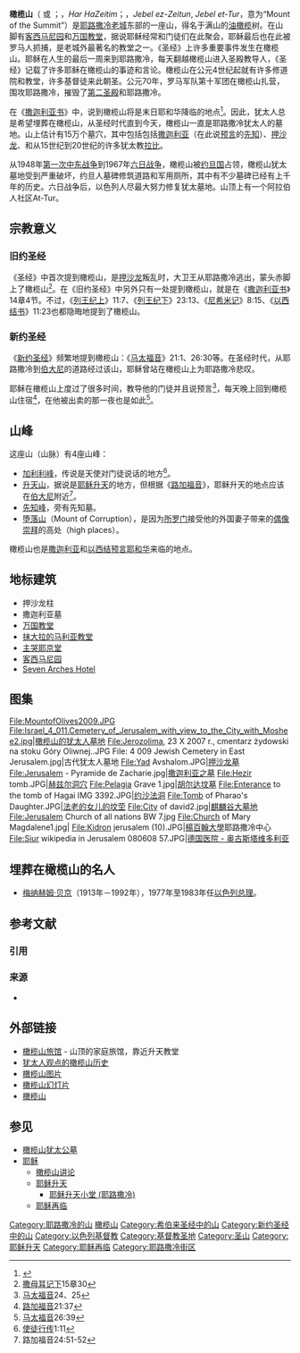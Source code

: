 {{Infobox mountain
| table_width=18em
| Name = 橄榄山
| Photo = 2013-Aerial-Mount of Olives.jpg
| Caption =
| Elevation = 826米
| Location = [[耶路撒冷|耶路撒冷]]
| Range =
| pushpin_map = Israel
| pushpin_mapsize = 180
| pushpin_label_position = top
| pushpin_map_caption = 在[[以色列|以色列]]的位置
| latd = 31 | latm = 47 | lats = 00 | latNS = N
| longd = 35 | longm = 15 | longs = 03 | longEW = E
| First ascent =
| Easiest route =
}}
{{耶稣|width=16em}}
{{基督教末世论}}

'''橄榄山'''（{{lang-fr|'''Mont des Oliviers'''}} {{lang-en|'''Mount of Olives'''}} 或 {{lang|en|'''Mount Olivet'''}}；{{lang-he|'''הר הזיתים'''}}，''Har HaZeitim''；{{lang-ar|'''جبل الزيتون, الطور'''}}，''Jebel ez-Zeitun'', ''Jebel et-Tur''，意为“Mount of the Summit”）是[[耶路撒冷|耶路撒冷]][[耶稣撒冷老城|老城]]东部的一座山，得名于满山的[[油橄榄|油橄榄]]树。在山脚有[[客西马尼园|客西马尼园]]和[[万国教堂|万国教堂]]，据说耶稣经常和门徒们在此聚会，耶稣最后也在此被罗马人抓捕，是老城外最著名的教堂之一。《圣经》上许多重要事件发生在橄榄山。耶稣在人生的最后一周来到耶路撒冷，每天翻越橄榄山进入圣殿教导人，《圣经》记载了许多耶稣在橄榄山的事迹和言论。橄榄山在公元4世纪起就有许多修道院和教堂，许多基督徒来此朝圣。公元70年，罗马军队第十军团在橄榄山扎营，围攻耶路撒冷，摧毁了[[第二圣殿|第二圣殿]]和耶路撒冷。

在《[[撒迦利亞書|撒迦利亚书]]》中，说到橄榄山将是末日耶和华降临的地点<ref>{{Bible|撒迦利亚书|14|4}}</ref>。因此，犹太人总是希望埋葬在橄榄山，从圣经时代直到今天，橄榄山一直是耶路撒冷犹太人的墓地。山上估计有15万个墓穴，其中包括包括[[撒迦利亚|撒迦利亚]]（在此说[[预言|预言]]的[[先知|先知]]）、[[押沙龙|押沙龙]]、和从15世纪到20世纪的许多犹太教[[拉比|拉比]]。<!--  [[Abraham_Isaac_Kook|Abraham Isaac Kook]], the first [[Ashkenazi|Ashkenazi]] Chief Rabbi of [[以色列|以色列]]. -->

从1948年[[第一次中东战争|第一次中东战争]]到1967年[[六日战争|六日战争]]，橄榄山被[[约旦|约旦国]]占领，橄榄山犹太墓地受到严重破坏，约旦人墓碑修筑道路和军用厕所，其中有不少墓碑已经有上千年的历史。六日战争后，以色列人尽最大努力修复犹太墓地。山顶上有一个阿拉伯人社区At-Tur。

==宗教意义==

=== 旧约圣经 ===
《圣经》中首次提到橄榄山，是[[押沙龙|押沙龙]]叛乱时，大卫王从耶路撒冷逃出，蒙头赤脚上了橄榄山<ref>[[撒母耳记下|撒母耳记下]]15章30</ref>。在《旧约圣经》中另外只有一处提到橄榄山，就是在《[[撒迦利亞書|撒迦利亚书]]》14章4节。不过，《[[列王紀上|列王纪上]]》11:7、《[[列王紀下|列王纪下]]》23:13、《[[尼希米记|尼希米记]]》8:15、《[[以西结书|以西结书]]》11:23也都隐晦地提到了橄榄山。

=== 新约圣经 ===
《[[新约圣经|新约圣经]]》频繁地提到橄榄山：《[[马太福音|马太福音]]》21:1、26:30等。在圣经时代，从耶路撒冷到[[伯大尼|伯大尼]]的道路经过该山，耶稣曾站在橄榄山上为耶路撒冷悲叹。

耶稣在橄榄山上度过了很多时间，教导他的门徒并且说预言<ref>[[马太福音|马太福音]]24、25</ref>，每天晚上回到橄榄山住宿<ref>[[路加福音|路加福音]]21:37</ref>，在他被出卖的那一夜也是如此<ref>[[马太福音|马太福音]]26:39</ref>。

==山峰==
这座山（山脉）有4座山峰：
*[[加利利峰|加利利峰]]，传说是天使对门徒说话的地方<ref>[[使徒行传|使徒行传]]1:11</ref>。
*[[升天山|升天山]]，据说是[[耶稣升天|耶稣升天]]的地方，但根据《[[路加福音|路加福音]]》，耶稣升天的地点应该在[[伯大尼|伯大尼]]附近<ref>路加福音24:51-52</ref>。
*[[先知峰|先知峰]]，旁有先知墓。
*[[堕落山|堕落山]]（Mount of Corruption），是因为[[所罗门|所罗门]]接受他的外国妻子带来的[[偶像崇拜|偶像崇拜]]的高处（high places）。

橄榄山也是[[撒迦利亚|撒迦利亚]]和[[以西结|以西结]][[预言|预言]][[耶和华|耶和华]]来临的地点。

==地标建筑==
*押沙龙柱
*撒迦利亚墓
*[[万国教堂|万国教堂]]
*[[抹大拉的马利亚教堂|抹大拉的马利亚教堂]]
*[[主哭耶京堂|主哭耶京堂]]
*[[客西马尼园|客西马尼园]]
*[[Seven_Arches_Hotel|Seven Arches Hotel]]

==图集==
<gallery>
File:MountofOlives2009.JPG
File:Israel_4_011.Cemetery_of_Jerusalem_with_view_to_the_City_with_Moshee2.jpg|橄榄山的犹太人墓地
File:Jerozolima, 23 X 2007 r., cmentarz żydowski na stoku Góry Oliwnej..JPG
File: 4 009 Jewish Cemetery in East Jerusalem.jpg|古代犹太人墓地
File:Yad Avshalom.JPG|[[押沙龙墓|押沙龙墓]]
File:Jerusalem - Pyramide de Zacharie.jpg|[[撒迦利亚之墓|撒迦利亚之墓]]
File:Hezir tomb.JPG|[[赫兹尔洞穴|赫兹尔洞穴]]
File:Pelagia Grave 1.jpg|[[胡尔达坟墓|胡尔达坟墓]]
File:Enterance to the tomb of Hagai IMG 3392.JPG|[[约沙法洞|约沙法洞]]
File:Tomb of Pharao's Daughter.JPG|[[法老的女儿的坟茔|法老的女儿的坟茔]]
File:City of david2.jpg|[[麒麟谷大墓地|麒麟谷大墓地]]
File:Jerusalem Church of all nations BW 7.jpg
File:Church of Mary Magdalene1.jpg|
File:Kidron jerusalem (10).JPG|[[楊百翰大學|楊百翰大學]]耶路撒冷中心
File:Siur wikipedia in Jerusalem 080608 57.JPG|[[德国医院_-_奥古斯塔维多利亚|德国医院 - 奥古斯塔维多利亚]]
</gallery>

==埋葬在橄榄山的名人==
<!-- *[[Abraham_Isaac_Kook|Abraham Isaac Kook]]（[[1864|1864]]-[[1935|1935]]）; [[Ashkenazi|Ashkenazi]] [[chief_rabbi|chief rabbi]] of the [[British_Mandate_of_Palestine|British Mandate of Palestine]]; founder of [[Mercaz_haRav|Yeshivat Merkaz HaRav]].
*[[Ahron_Soloveichik|Ahron Soloveichik]]（[[1917|1917]]-[[2001|2001]]）; [[Rosh_yeshiva|Rosh yeshiva]] of [[Brisk_yeshivas_and_methods|Yeshivas Brisk]], [[芝加哥|芝加哥]]。
*[[Aryeh_Kaplan|Aryeh Kaplan]]（[[1934|1934]]-[[1983|1983]]）; [[Rabbi|Rabbi]], noted author of ''[[The_Living_Torah|The Living Torah]]'' and other works.
*[[Avigdor_Miller|Avigdor Miller]]（[[1908|1908]]-[[2001|2001]]）; Profound [[美国|美国]]thinker and lecturer of [[犹太教正统派|犹太教正统派]]; communal [[rabbi|rabbi]] and [[Mashgiach_ruchani|Mashgiach ruchani]].
*[[Ben_Ish_Chai|Ben Ish Chai]]（[[1832|1832]]-[[1909|1909]]）; Leading [[hakham|hakham]], [[posek|posek]] and [[kabbalist|kabbalist]].
*[[Chaim_ibn_Attar|Chaim ibn Attar]]（[[1696|1696]]-[[1743|1743]]）; Prominent [[talmudist|talmudist]], [[kabbalist|kabbalist]] and [[author|author]].
*[[Eliezer_Ben-Yehuda|Eliezer Ben-Yehuda]]（[[1858|1858]]-[[1922|1922]]）; [[语言学|语言学]]家。
*[[Gabriel_A._Shrem|Gabriel A. Shrem]]（[[1916|1916]]-[[1986|1986]]）; Chief [[cantor|cantor]] of the [[Sephardic|Sephardic]] Syrian Jewish Community in [[New_York|New York]].
*[[Immanuel_Jakobovits|Immanuel Jakobovits]]（[[1921|1921]]-[[1999|1999]]）; [[Chief_rabbi|Chief rabbi]] of [[英国|英国]]和[[英联邦|英联邦]]。
*[[Meir_ben_Judah_Leib_Poppers|Meir ben Judah Leib Poppers]]（[[1624|1624]]-[[1662|1662]]）; [[Bohemian|Bohemian]] [[rabbi|rabbi]] and [[kabbalist|kabbalist]].
*[[Meir_Feinstein|Meir Feinstein]]（[[1927|1927]]-[[1947|1947]]）; [[Irgun|Irgun]] activist. -->
*[[梅纳赫姆·贝京|梅纳赫姆·贝京]]（1913年－1992年），1977年至1983年任[[以色列总理|以色列总理]]。
<!-- *[[Lelov_(Hasidic_dynasty)|Moshe Biderman]]（[[1776|1776]]-[[1851|1851]]）; [[Hassidic|Hassidic]] [[rabbi|rabbi]].
*[[Moshe_Halberstam|Moshe Halberstam]]（[[1932|1932]]-[[2006|2006]]）; [[Rosh_yeshivah|Rosh yeshivah]] of [[Sanz_(Hasidic_dynasty)|Tschakava yeshivah]] and  prominent [[Dayan|Dayan]] of the [[Edah_Charedis|Edah Charedis]].
*[[Pesach_Stein|Pesach Stein]]（[[1918|1918]]-[[2002|2002]]）; [[Rosh_yeshiva|Rosh yeshiva]] of [[Telz_yeshiva|Telz yeshiva]].
*[[Princess_Alice_of_Battenberg|Princess Alice of Battenberg]]（[[1885|1885]]-[[1969|1969]]）; Mother of [[Prince_Philip,_Duke_of_Edinburgh|Prince Philip, Duke of Edinburgh]].
*[[Robert_Maxwell|Robert Maxwell]]（[[1923|1923]]-[[1991|1991]]）; [[英国|英国]][[media_proprietor|media proprietor]].
*[[Modzitz_(Hasidic_dynasty)#Rebbe_Shaul_Yedidya_Elazar_Taub_(1886-1947)|Shaul Yedidya Elazar Taub]]（[[1886|1886]]-[[1947|1947]]）; Second [[Modzitz_(Hasidic_dynasty)|Modzitzer]] [[Rebbe|Rebbe]]; [[composer|composer]]. (He was the last person to buried on the Mount of Olives until it was liberated in [[1967|1967]]). His son, Rebbe Shmuel Eliyahu, the third Modzitzer Rebbe, was buried there in [[1984|1984]]; and his grandson, Rebbe Yisrael Dan, the fourth Modzitzer Rebbe, was buried there in [[2006|2006]]; both graves are in close proximity to his.
*[[Shlomo_Goren|Shlomo Goren]]（[[1917|1917]]-[[1994|1994]]）; [[Ashkenazi|Ashkenazi]] [[chief_rabbi|chief rabbi]] of [[以色列|以色列]]and [[author|author]].
*[[Shmuel_Salant|Shmuel Salant]]（[[1816|1816]]-[[1909|1909]]）; [[Ashkenazi|Ashkenazi]] [[chief_rabbi|chief rabbi]] of [[耶路撒冷|耶路撒冷]]and a renowned [[talmudist|talmudist]].
*[[Uri_Zvi_Greenberg|Uri Zvi Greenberg]]（[[1896|1896]]-[[1981|1981]]）; [[Poet|Poet]].
*[[Yechezkel_Sarna|Yechezkel Sarna]]（[[1890|1890]]-[[1969|1969]]）; [[Rosh_yeshiva|Rosh yeshiva]] of [[Slabodka_yeshiva|Slabodka yeshiva]].
*[[Biala_(Hasidic_dynasty)#Rabbi_Yechiel_Yehoshua_Rabinowicz,_the_Chelkas_Yehoshua|Yechiel Yehoshua Rabinowicz]]（[[1900|1900]]-[[1981|1981]]）; [[Grand_Rabbi|Grand Rabbi]] of the [[Biala_(Hasidic_dynasty)#|Biala]] [[hasidic|hasidic]] dynasty.
*[[Yisrael_Eldad|Yisrael Eldad]]（[[1910|1910]]-[[1996|1996]]）; Activist, [[哲学家|哲学家]]。
*[[Yitzchok_Yaakov_Weiss|Yitzchok Yaakov Weiss]]（[[1902|1902]]-[[1989|1989]]）; Prominent [[talmud|talmud]]ic scholar, [[Posek|Posek]] and [[chief_Rabbi|chief Rabbi]] of [[Edah_Charedis|Edah Charedis]].
*[[Yosef_Chaim_Sonnenfeld|Yosef Chaim Sonnenfeld]]（[[1849|1849]]-[[1932|1932]]）; Co-founder of the [[Edah_Charedis|Edah Charedis]] in Jerusalem and its first [[chief_rabbi|chief rabbi]].
*[[Zundel_Salant|Zundel Salant]]（[[1786|1786]]-[[1866|1866]]）; Prominent [[rabbi|rabbi]].
*[[Zvi_Yehuda_Kook|Zvi Yehuda Kook]]（[[1891|1891]]-[[1982|1982]]）; Leader of the [[Mizrakhi_(Religious_Zionism)|Mizrachi]] movement in Israel and [[Rosh_yeshiva|Rosh yeshiva]] of [[Mercaz_haRav|Yeshivat Merkaz HaRav]]. -->

== 参考文献 ==
=== 引用 ===
{{Reflist|25em}}

=== 来源 ===
{{refbegin}}
* {{Eastons}}
{{refend}}

== 外部链接 ==
{{Commons category|Mount of Olives}}
* [http://www.mtolives.com 橄榄山旅馆] {{Wayback|url=http://www.mtolives.com/ |date=20210115115658 }} - 山顶的家庭旅馆，靠近升天教堂
* [http://www.beitorot.org/eng/olives.htm 犹太人观点的橄榄山历史] {{Wayback|url=http://www.beitorot.org/eng/olives.htm |date=20200618015621 }}
* [http://www.jerusalemshots.com/cat_en65.html 橄榄山图片] {{Wayback|url=http://www.jerusalemshots.com/cat_en65.html |date=20200407110255 }}
* [http://www.withfriendship.com/user/manassen/mount-of-olives.php 橄榄山幻灯片] {{Wayback|url=http://www.withfriendship.com/user/manassen/mount-of-olives.php |date=20180125015204 }}
* [https://web.archive.org/web/20070927002630/http://www.trekker.co.il/english/mount-of-olives.htm 橄榄山]

== 参见 ==
{{Portal box|以色列|犹太教|基督教}}
* [[橄榄山犹太公墓|橄榄山犹太公墓]]
* [[耶稣|耶稣]]
** [[橄榄山讲论|橄榄山讲论]]
** [[耶稣升天|耶稣升天]]
*** [[耶稣升天小堂_(耶路撒冷)|耶稣升天小堂 (耶路撒冷)]]
** [[耶稣再临|耶稣再临]]
 
[[Category:耶路撒冷的山|Category:耶路撒冷的山]]
[[Category:橄榄山|]]
[[Category:希伯来圣经中的山|Category:希伯来圣经中的山]]
[[Category:新约圣经中的山|Category:新约圣经中的山]]
[[Category:以色列基督教|Category:以色列基督教]]
[[Category:基督教圣地|Category:基督教圣地]]
[[Category:圣山|Category:圣山]]
[[Category:耶稣升天|Category:耶稣升天]]
[[Category:耶稣再临|Category:耶稣再临]]
[[Category:耶路撒冷街区|Category:耶路撒冷街区]]